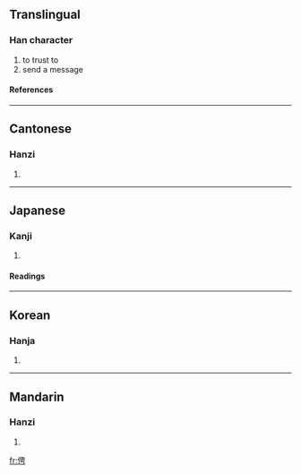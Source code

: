 ==Translingual==
===Han character===
{{Han char|rn=9|rad=人|as=07|sn=9|four=2522<sub>7</sub>|canj=人中田尸 (OLWS)}}
# to trust to
# send a message
====References====
{{Han ref|kx=0105.160|dkj=00701|dj=0222.050|hdz=10162.010|uh=4FDC|ud=20444|bh=CDE5|bd=52709}}
----
==Cantonese==
===Hanzi===
{{yue-hanzi|jyut=|y=ping1}}
# {{defn|Cantonese}}
----
==Japanese==
===Kanji===
{{ja-kanji|grade=|rs=人07}}
# {{defn|Japanese}} 
====Readings====
{{ja-readings|on=[[へい]] (hei), [[びょう]] (byō)|kun=[[つかう]] (tsukau), [[おとこだて]] (otokodate)}}
----
==Korean==
===Hanja===
{{ko-hanja|hangeul=빙|rv=bing|mr=ping}}
# {{defn|Korean}}
----
==Mandarin==
===Hanzi===
{{cmn-hanzi|pin=[[pīng]] (ping1), [[shù]] (shu4)|wg=p'ing<sup>1</sup>, shu<sup>4</sup>}}
# {{defn|Mandarin}}

[[fr:俜]]